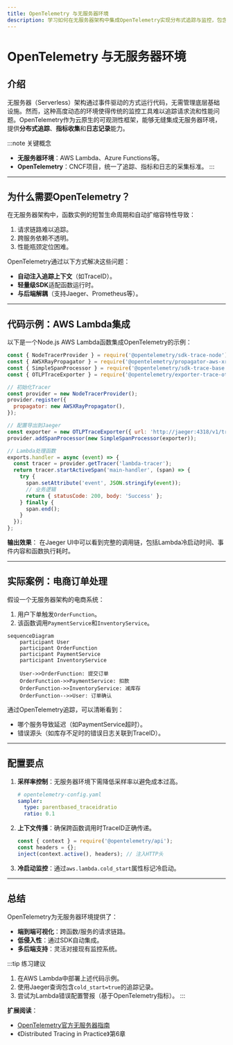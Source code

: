 ```yaml
---
title: OpenTelemetry 与无服务器环境
description: 学习如何在无服务器架构中集成OpenTelemetry实现分布式追踪与监控，包含代码示例与实际应用场景分析。
---
```


# OpenTelemetry 与无服务器环境

## 介绍

无服务器（Serverless）架构通过事件驱动的方式运行代码，无需管理底层基础设施。然而，这种高度动态的环境使得传统的监控工具难以追踪请求流和性能问题。OpenTelemetry作为云原生的可观测性框架，能够无缝集成无服务器环境，提供**分布式追踪**、**指标收集**和**日志记录**能力。

:::note 关键概念
- **无服务器环境**：AWS Lambda、Azure Functions等。
- **OpenTelemetry**：CNCF项目，统一了追踪、指标和日志的采集标准。
:::

---

## 为什么需要OpenTelemetry？

在无服务器架构中，函数实例的短暂生命周期和自动扩缩容特性导致：
1. 请求链路难以追踪。
2. 跨服务依赖不透明。
3. 性能瓶颈定位困难。

OpenTelemetry通过以下方式解决这些问题：
- **自动注入追踪上下文**（如TraceID）。
- **轻量级SDK**适配函数运行时。
- **与后端解耦**（支持Jaeger、Prometheus等）。

---

## 代码示例：AWS Lambda集成

以下是一个Node.js AWS Lambda函数集成OpenTelemetry的示例：

```javascript
const { NodeTracerProvider } = require('@opentelemetry/sdk-trace-node');
const { AWSXRayPropagator } = require('@opentelemetry/propagator-aws-xray');
const { SimpleSpanProcessor } = require('@opentelemetry/sdk-trace-base');
const { OTLPTraceExporter } = require('@opentelemetry/exporter-trace-otlp-http');

// 初始化Tracer
const provider = new NodeTracerProvider();
provider.register({
  propagator: new AWSXRayPropagator(),
});

// 配置导出到Jaeger
const exporter = new OTLPTraceExporter({ url: 'http://jaeger:4318/v1/traces' });
provider.addSpanProcessor(new SimpleSpanProcessor(exporter));

// Lambda处理函数
exports.handler = async (event) => {
  const tracer = provider.getTracer('lambda-tracer');
  return tracer.startActiveSpan('main-handler', (span) => {
    try {
      span.setAttribute('event', JSON.stringify(event));
      // 业务逻辑
      return { statusCode: 200, body: 'Success' };
    } finally {
      span.end();
    }
  });
};
```

**输出效果**：
在Jaeger UI中可以看到完整的调用链，包括Lambda冷启动时间、事件内容和函数执行耗时。

---

## 实际案例：电商订单处理

假设一个无服务器架构的电商系统：
1. 用户下单触发`OrderFunction`。
2. 该函数调用`PaymentService`和`InventoryService`。

```mermaid
sequenceDiagram
    participant User
    participant OrderFunction
    participant PaymentService
    participant InventoryService

    User->>OrderFunction: 提交订单
    OrderFunction->>PaymentService: 扣款
    OrderFunction->>InventoryService: 减库存
    OrderFunction-->>User: 订单确认
```

通过OpenTelemetry追踪，可以清晰看到：
- 哪个服务导致延迟（如PaymentService超时）。
- 错误源头（如库存不足时的错误日志关联到TraceID）。

---

## 配置要点

1. **采样率控制**：无服务器环境下需降低采样率以避免成本过高。
   ```yaml
   # opentelemetry-config.yaml
   sampler:
     type: parentbased_traceidratio
     ratio: 0.1
   ```

2. **上下文传播**：确保跨函数调用时TraceID正确传递。
   ```javascript
   const { context } = require('@opentelemetry/api');
   const headers = {};
   inject(context.active(), headers); // 注入HTTP头
   ```

3. **冷启动监控**：通过`aws.lambda.cold_start`属性标记冷启动。

---

## 总结

OpenTelemetry为无服务器环境提供了：
- **端到端可视化**：跨函数/服务的请求链路。
- **低侵入性**：通过SDK自动集成。
- **多后端支持**：灵活对接现有监控系统。

:::tip 练习建议
1. 在AWS Lambda中部署上述代码示例。
2. 使用Jaeger查询包含`cold_start=true`的追踪记录。
3. 尝试为Lambda错误配置警报（基于OpenTelemetry指标）。
:::

**扩展阅读**：
- [OpenTelemetry官方无服务器指南](https://opentelemetry.io/docs/concepts/serverless/)
- 《Distributed Tracing in Practice》第6章
